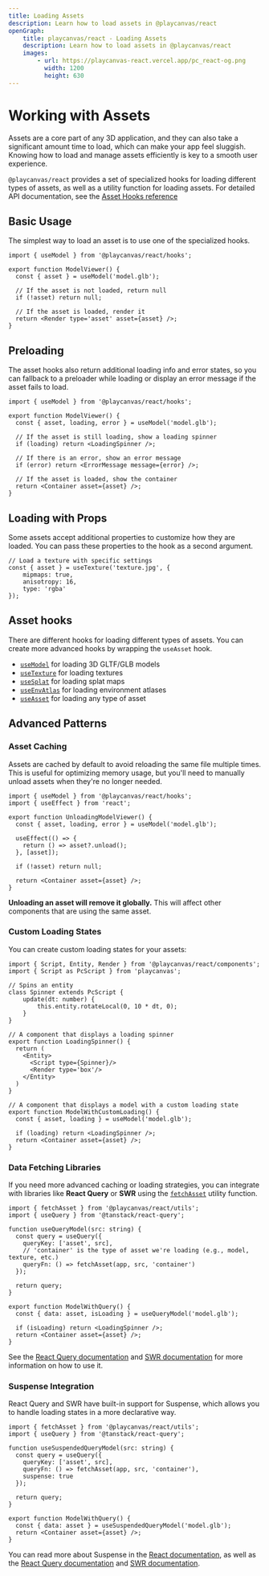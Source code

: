 ```yaml
---
title: Loading Assets
description: Learn how to load assets in @playcanvas/react
openGraph:
    title: playcanvas/react - Loading Assets
    description: Learn how to load assets in @playcanvas/react
    images:
        - url: https://playcanvas-react.vercel.app/pc_react-og.png
          width: 1200
          height: 630
---
```



# Working with Assets

Assets are a core part of any 3D application, and they can also take a significant amount time to load, which can make your app feel sluggish. Knowing how to load and manage assets efficiently is key to a smooth user experience.

`@playcanvas/react` provides a set of specialized hooks for loading different types of assets, as well as a utility function for loading assets. For detailed API documentation, see the [Asset Hooks reference](/docs/api/hooks/assets)

## Basic Usage

The simplest way to load an asset is to use one of the specialized hooks.

```tsx copy filename="model-viewer.tsx"
import { useModel } from '@playcanvas/react/hooks';

export function ModelViewer() {
  const { asset } = useModel('model.glb');

  // If the asset is not loaded, return null    
  if (!asset) return null;

  // If the asset is loaded, render it
  return <Render type='asset' asset={asset} />;
}
```

## Preloading

The asset hooks also return additional loading info and error states, so you can fallback to a preloader while loading or display an error message if the asset fails to load.

```tsx copy filename="model-viewer.tsx"
import { useModel } from '@playcanvas/react/hooks';

export function ModelViewer() {
  const { asset, loading, error } = useModel('model.glb');

  // If the asset is still loading, show a loading spinner
  if (loading) return <LoadingSpinner />;

  // If there is an error, show an error message
  if (error) return <ErrorMessage message={error} />;

  // If the asset is loaded, show the container
  return <Container asset={asset} />;
}
```

## Loading with Props

Some assets accept additional properties to customize how they are loaded. You can pass these properties to the hook as a second argument.

```tsx copy
// Load a texture with specific settings
const { asset } = useTexture('texture.jpg', {
    mipmaps: true,
    anisotropy: 16,
    type: 'rgba'
});
```

## Asset hooks

There are different hooks for loading different types of assets. You can create more advanced hooks by wrapping the `useAsset` hook.

- [`useModel`](/docs/api/hooks/assets#usemodel) for loading 3D GLTF/GLB models
- [`useTexture`](/docs/api/hooks/assets#usetexture) for loading textures
- [`useSplat`](/docs/api/hooks/assets#usesplat) for loading splat maps
- [`useEnvAtlas`](/docs/api/hooks/assets#useenvatlas) for loading environment atlases
- [`useAsset`](/docs/api/hooks/assets#useasset) for loading any type of asset

## Advanced Patterns

### Asset Caching

Assets are cached by default to avoid reloading the same file multiple times. This is useful for optimizing memory usage, but you'll need to manually unload assets when they're no longer needed.

```tsx copy filename="unloading-model-viewer.tsx"
import { useModel } from '@playcanvas/react/hooks';
import { useEffect } from 'react';

export function UnloadingModelViewer() {
  const { asset, loading, error } = useModel('model.glb');

  useEffect(() => {
    return () => asset?.unload();
  }, [asset]);

  if (!asset) return null;

  return <Container asset={asset} />;
}
```

<Callout type="warning">
<b>Unloading an asset will remove it globally.</b> This will affect other components that are using the same asset.
</Callout>

### Custom Loading States

You can create custom loading states for your assets:

```tsx copy filename="loading-spinner.tsx"
import { Script, Entity, Render } from '@playcanvas/react/components';
import { Script as PcScript } from 'playcanvas';

// Spins an entity
class Spinner extends PcScript {
    update(dt: number) {
        this.entity.rotateLocal(0, 10 * dt, 0);
    }
}

// A component that displays a loading spinner
export function LoadingSpinner() {
  return (
    <Entity>
      <Script type={Spinner}/>
      <Render type='box'/>
    </Entity>
  )
}

// A component that displays a model with a custom loading state
export function ModelWithCustomLoading() {
  const { asset, loading } = useModel('model.glb');
    
  if (loading) return <LoadingSpinner />;
  return <Container asset={asset} />;
}
```

### Data Fetching Libraries

If you need more advanced caching or loading strategies, you can integrate with libraries like **React Query** or **SWR** using the [`fetchAsset`](/docs/api/utils/fetch-asset) utility function.

```tsx copy filename="model-with-query.tsx"
import { fetchAsset } from '@playcanvas/react/utils';
import { useQuery } from '@tanstack/react-query';

function useQueryModel(src: string) {
  const query = useQuery({
    queryKey: ['asset', src],
    // 'container' is the type of asset we're loading (e.g., model, texture, etc.)
    queryFn: () => fetchAsset(app, src, 'container')
  });

  return query;
}

export function ModelWithQuery() {
  const { data: asset, isLoading } = useQueryModel('model.glb');

  if (isLoading) return <LoadingSpinner />;
  return <Container asset={asset} />;
}
```

See the [React Query documentation](https://tanstack.com/query/latest) and [SWR documentation](https://swr.vercel.app/) for more information on how to use it.

### Suspense Integration

React Query and SWR have built-in support for Suspense, which allows you to handle loading states in a more declarative way.

```tsx copy
import { fetchAsset } from '@playcanvas/react/utils';
import { useQuery } from '@tanstack/react-query';

function useSuspendedQueryModel(src: string) {
  const query = useQuery({
    queryKey: ['asset', src],
    queryFn: () => fetchAsset(app, src, 'container'),
    suspense: true
  });

  return query;
}

export function ModelWithQuery() {
  const { data: asset } = useSuspendedQueryModel('model.glb');
  return <Container asset={asset} />;
}
```

You can read more about Suspense in the [React documentation](https://react.dev/reference/react/Suspense), as well as the [React Query documentation](https://tanstack.com/query/v4/docs/framework/react/guides/suspense) and [SWR documentation](https://swr.vercel.app/docs/suspense).
